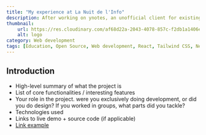 ```yaml
---
title: "My experience at La Nuit de l'Info"
description: After working on ynotes, an unofficial client for existing ENTs (French school management systems), it was finally time to create my own... but open-source!
thumbnail:
    url: https://res.cloudinary.com/af68d22a-2043-4078-857c-f2db1a1406ec/image/upload/c_scale,q_80/v1636657520/Portfolio/global/og_ekzloe.jpg
    alt: logo
category: Web development
tags: [Education, Open Source, Web development, React, Tailwind CSS, Next.js]
---
```


## Introduction

-   High-level summary of what the project is
-   List of core functionalities / interesting features
-   Your role in the project. were you exclusively doing development, or did you do design? If you worked in groups, what parts did you tackle?
-   Technologies used
-   Links to live demo + source code (if applicable)
-   [Link example](/)
